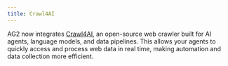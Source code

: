 ```yaml
---
title: Crawl4AI
---
```


AG2 now integrates [Crawl4AI](https://crawl4ai.com/mkdocs), an open-source web crawler built for AI agents, language models, and data pipelines. This allows your agents to quickly access and process web data in real time, making automation and data collection more efficient.


<Crawl4AI/>
